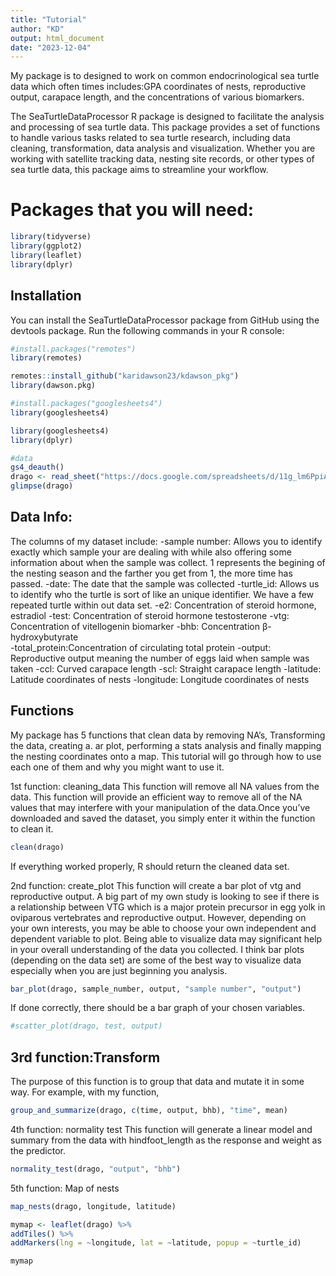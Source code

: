 ```yaml
---
title: "Tutorial"
author: "KD"
output: html_document
date: "2023-12-04"
---
```

My package is to designed to work on common endocrinological sea turtle data which often times includes:GPA coordinates of nests, reproductive output, carapace length, and the concentrations of various biomarkers.   

The SeaTurtleDataProcessor R package is designed to facilitate the analysis and processing of sea turtle data. This package provides a set of functions to handle various tasks related to sea turtle research, including data cleaning, transformation, data analysis and visualization. Whether you are working with satellite tracking data, nesting site records, or other types of sea turtle data, this package aims to streamline your workflow. 

# Packages that you will need:
```r
library(tidyverse)
library(ggplot2)
library(leaflet)
library(dplyr)
```

## Installation

You can install the SeaTurtleDataProcessor package from GitHub using the devtools package. Run the following commands in your R console:


```r
#install.packages("remotes")
library(remotes)

remotes::install_github("karidawson23/kdawson_pkg")
library(dawson.pkg)

#install.packages("googlesheets4")
library(googlesheets4)

```


```r
library(googlesheets4)
library(dplyr)

#data
gs4_deauth()
drago <- read_sheet("https://docs.google.com/spreadsheets/d/11g_lm6PpiA2daKHFh-LWdNPHWmut4xmhLDmoEC4gOek/edit?usp=sharing")
glimpse(drago)

```
## Data Info:

The columns of my dataset include:
-sample number: Allows you to identify exactly which sample your are dealing with while also offering some information about when the sample was collect. 1 represents the begining of the nesting season and the farther you get from 1, the more time has passed. 
-date: The date that the sample was collected
-turtle_id: Allows us to identify who the turtle is sort of like an unique identifier. We have a few repeated turtle within out data set. 
-e2: Concentration of steroid hormone, estradiol 
-test: Concentration of steroid hormone testosterone
-vtg: Concentration of vitellogenin biomarker 
-bhb: Concentration β-hydroxybutyrate  
-total_protein:Concentration of circulating total protein 
-output: Reproductive output meaning the number of eggs laid when sample was taken
-ccl: Curved carapace length
-scl: Straight carapace length
-latitude: Latitude coordinates of nests
-longitude: Longitude coordinates of nests


## Functions
My package has 5 functions that clean data by removing NA's, Transforming the data, creating a. ar plot, performing a stats analysis and finally mapping the nesting coordinates onto a map. This tutorial will go through how to use each one of them and why you might want to use it.


1st function: cleaning_data
This function will remove all NA values from the data. This function will provide an efficient way to remove all of the NA values that may interfere with your manipulation of the data.Once you've downloaded and saved the dataset, you simply enter it within the function to clean it. 
```r
clean(drago)
```
If everything worked properly, R should return the cleaned data set.

2nd function: create_plot
This function will create a bar plot of vtg and reproductive output. A big part of my own study is looking to see if there is a relationship between VTG which is a major protein precursor in egg yolk in oviparous vertebrates and reproductive output. However, depending on your own interests, you may be able to choose your own independent and dependent variable to plot. Being able to visualize data may significant help in your overall understanding of the data you collected. I think bar plots (depending on the data set) are some of the best way to visualize data especially when you are just beginning you analysis. 
```r
bar_plot(drago, sample_number, output, "sample number", "output")

```
If done correctly, there should be a bar graph of your chosen variables.

```r
#scatter_plot(drago, test, output)

```


## 3rd function:Transform
The purpose of this function is to group that data and mutate it in some way. For example, with my function, 

```r
group_and_summarize(drago, c(time, output, bhb), "time", mean)

```


4th function: normality test
This function will generate a linear model and summary from the data with hindfoot_length as the response and weight as the predictor. 

```r
normality_test(drago, "output", "bhb")
```


5th function: Map of nests

```r
map_nests(drago, longitude, latitude)

```

```r
mymap <- leaflet(drago) %>%
addTiles() %>%
addMarkers(lng = ~longitude, lat = ~latitude, popup = ~turtle_id)

mymap

```
